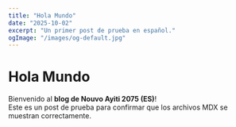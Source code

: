 ```yaml
---
title: "Hola Mundo"
date: "2025-10-02"
excerpt: "Un primer post de prueba en español."
ogImage: "/images/og-default.jpg"
---
```


# Hola Mundo 

Bienvenido al **blog de Nouvo Ayiti 2075 (ES)**!  
Este es un post de prueba para confirmar que los archivos MDX se muestran correctamente.
